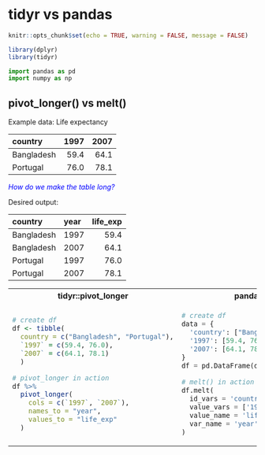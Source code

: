 # tidyr vs pandas
```r
knitr::opts_chunk$set(echo = TRUE, warning = FALSE, message = FALSE)
```

```r
library(dplyr)
library(tidyr)
```

```python
import pandas as pd
import numpy as np
```

## pivot_longer() vs melt()

Example data: Life expectancy

|country    | 1997| 2007|
|:----------|----:|----:|
|Bangladesh | 59.4| 64.1|
|Portugal   | 76.0| 78.1|

<span style="color:blue">*How do we make the table long?*</span>

Desired output:

|country    |year | life_exp|
|:----------|:----|--------:|
|Bangladesh |1997 |     59.4|
|Bangladesh |2007 |     64.1|
|Portugal   |1997 |     76.0|
|Portugal   |2007 |     78.1|


<table class='table'>
<tr> <th>tidyr::pivot_longer</th> <th>pandas::melt()</th> <tr>
<tr>
<td>

```R
# create df
df <- tibble(
  country = c("Bangladesh", "Portugal"),
  `1997` = c(59.4, 76.0),
  `2007` = c(64.1, 78.1)
  )

# pivot_longer in action
df %>% 
  pivot_longer(
    cols = c(`1997`, `2007`),
    names_to = "year",
    values_to = "life_exp"
  )
```

</td>
<td>
```python
# create df
data = {
  'country': ["Bangladesh", "Portugal"],
  '1997': [59.4, 76.0],
  '2007': [64.1, 78.1]
}
df = pd.DataFrame(data)

# melt() in action
df.melt(
  id_vars = 'country',
  value_vars = ['1997', '2007'],
  value_name = 'life_exp',
  var_name = 'year'
)
```

</td>
<tr>
</table>

